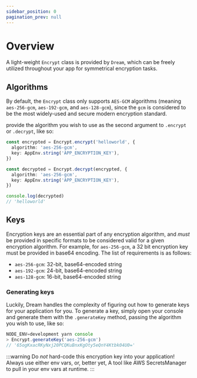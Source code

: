 ```yaml
---
sidebar_position: 0
pagination_prev: null
---
```


# Overview

A light-weight `Encrypt` class is provided by `Dream`, which can be freely utilized throughout your app for symmetrical encryption tasks.

## Algorithms

By default, the `Encrypt` class only supports `AES-GCM` algorithms (meaning `aes-256-gcm`, `aes-192-gcm`, and `aes-128-gcm`), since the `gcm` is considered to be the most widely-used and secure modern encryption standard.

provide the algorithm you wish to use as the second argument to `.encrypt` or `.decrypt`, like so:

```ts
const encrypted = Encrypt.encrypt('helloworld', {
  algorithm: 'aes-256-gcm',
  key: AppEnv.string('APP_ENCRYPTION_KEY'),
})

const decrypted = Encrypt.decrypt(encrypted, {
  algorithm: 'aes-256-gcm',
  key: AppEnv.string('APP_ENCRYPTION_KEY'),
})

console.log(decrypted)
// 'helloworld'
```

## Keys

Encryption keys are an essential part of any encryption algorithm, and _must_ be provided in specific formats to be considered valid for a given encryption algorithm. For example, for `aes-256-gcm`, a 32 bit encryption key must be provided in base64 encoding. The list of requirements is as follows:

- `aes-256-gcm`: 32-bit, base64-encoded string
- `aes-192-gcm`: 24-bit, base64-encoded string
- `aes-128-gcm`: 16-bit, base64-encoded string

### Generating keys

Luckily, Dream handles the complexity of figuring out how to generate keys for your application for you. To generate a key, simply open your console and generate them with the `.generateKey` method, passing the algorithm you wish to use, like so:

```ts
NODE_ENV=development yarn console
> Encrypt.generateKey('aes-256-gcm')
// '65ogKxacRKyNxj20PCQKuBnxKgOty5eQnY4Ktbk04U0='
```

:::warning
Do _not_ hard-code this encryption key into your application! Always use either env vars, or, better yet, A tool like AWS SecretsManager to pull in your env vars at runtime.
:::
